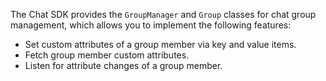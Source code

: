 <PlatformWrapper platform="web">

The Chat SDK provides the `GroupManager` and `Group` classes for chat group management, which allows you to implement the following features:

- Set custom attributes of a group member via key and value items.
- Fetch group member custom attributes.
- Listen for attribute changes of a group member.

</PlatformWrapper>
